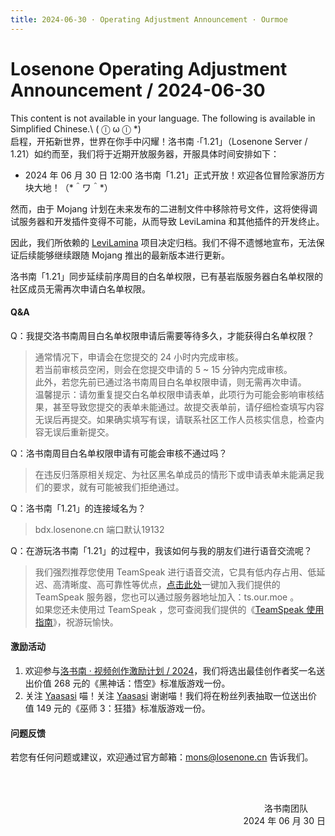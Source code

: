 ```yaml
---
title: 2024-06-30 · Operating Adjustment Announcement · Ourmoe
---
```




# Losenone Operating Adjustment Announcement / 2024-06-30

<Callout type="error" emoji="️🚫">
  This content is not available in your language. The following is available in Simplified Chinese.\
   ( ⓛ ω ⓛ &#42;)
</Callout>

<br />
启程，开拓新世界，世界在你手中闪耀！洛书南 ·「1.21」（Losenone Server / 1.21）如约而至，我们将于近期开放服务器，开服具体时间安排如下：

- 2024 年 06 月 30 日 12:00 洛书南「1.21」正式开放！欢迎各位冒险家游历方块大地！（&#42;＾ワ＾&#42;）

然而，由于 Mojang 计划在未来发布的二进制文件中移除符号文件，这将使得调试服务器和开发插件变得不可能，从而导致 LeviLamina 和其他插件的开发终止。

因此，我们所依赖的 [LeviLamina](https://github.com/LiteLDev/LeviLamina) 项目决定归档。我们不得不遗憾地宣布，无法保证后续能够继续跟随 Mojang 推出的最新版本进行更新。

洛书南「1.21」同步延续前序周目的白名单权限，已有基岩版服务器白名单权限的社区成员无需再次申请白名单权限。

#### Q&A

Q：我提交洛书南周目白名单权限申请后需要等待多久，才能获得白名单权限？
> 通常情况下，申请会在您提交的 24 小时内完成审核。\
> 若当前审核员空闲，则会在您提交申请的 5 ~ 15 分钟内完成审核。\
> 此外，若您先前已通过洛书南周目白名单权限申请，则无需再次申请。\
> 温馨提示：请勿重复提交白名单权限申请表单，此项行为可能会影响审核结果，甚至导致您提交的表单未能通过。故提交表单前，请仔细检查填写内容无误后再提交。如果确实填写有误，请联系社区工作人员核实信息，检查内容无误后重新提交。

Q：洛书南周目白名单权限申请有可能会审核不通过吗？
> 在违反归落原相关规定、为社区黑名单成员的情形下或申请表单未能满足我们的要求，就有可能被我们拒绝通过。

Q：洛书南「1.21」的连接域名为？
> bdx.losenone.cn 端口默认19132

Q：在游玩洛书南「1.21」的过程中，我该如何与我的朋友们进行语音交流呢？
> 我们强烈推荐您使用 TeamSpeak 进行语音交流，它具有低内存占用、低延迟、高清晰度、高可靠性等优点，[点击此处](ts3server:/ts.our.moe)一键加入我们提供的 TeamSpeak 服务器，您也可以通过服务器地址加入：ts.our.moe 。\
> 如果您还未使用过 TeamSpeak ，您可查阅我们提供的《[TeamSpeak 使用指南](../../docs/wiki/teamspeak_user_guide)》，祝游玩愉快。


#### 激励活动

1. 欢迎参与[洛书南 · 视频创作激励计划 / 2024](../community_event/2024-06-13)，我们将选出最佳创作者奖一名送出价值 268 元的《黑神话：悟空》标准版游戏一份。
2. 关注 [Yaasasi](https://space.bilibili.com/129319722) 喵！关注 [Yaasasi](https://space.bilibili.com/129319722) 谢谢喵！我们将在粉丝列表抽取一位送出价值 149 元的《巫师 3：狂猎》标准版游戏一份。

#### 问题反馈

若您有任何问题或建议，欢迎通过官方邮箱：mons@losenone.cn 告诉我们。

<br /><br /><p align="right">洛书南团队&emsp;&emsp;<br />2024 年 06 月 30 日</p>
